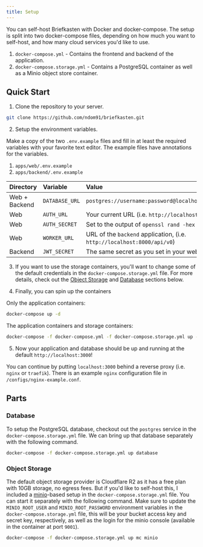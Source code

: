 ```yaml
---
title: Setup
---
```


You can self-host Briefkasten with Docker and docker-compose. The setup is split into two docker-compose files, depending on how much you want to self-host, and how many cloud services you'd like to use.

1. `docker-compose.yml` - Contains the frontend and backend of the application.
2. `docker-compose.storage.yml` - Contains a PostgreSQL container as well as a Minio object store container.

## Quick Start

1. Clone the repository to your server.

```bash
git clone https://github.com/ndom91/briefkasten.git
```

2. Setup the environment variables.

Make a copy of the two `.env.example` files and fill in at least the required variables with your favorite text editor. The example files have annotations for the variables.

1. `apps/web/.env.example`
2. `apps/backend/.env.example`

| Directory     | Variable       | Value                                                                   |
| :------------ | :------------- | :---------------------------------------------------------------------- |
| Web + Backend | `DATABASE_URL` | `postgres://username:password@localhost:5432/postgres`                  |
| Web           | `AUTH_URL`     | Your current URL (i.e. `http://localhost:3000`)                         |
| Web           | `AUTH_SECRET`  | Set to the output of `openssl rand -hex 33`                             |
| Web           | `WORKER_URL`   | URL of the `backend` application, (i.e. `http://localhost:8000/api/v0`) |
| Backend       | `JWT_SECRET`   | The same secret as you set in your web's `AUTH_SECRET`                  |

3. If you want to use the storage containers, you'll want to change some of the default credentials in the `docker-compose.storage.yml` file. For more details, check out the [Object Storage](#object-storage) and [Database](#database) sections below.

4. Finally, you can spin up the containers

Only the application containers:

```bash
docker-compose up -d
```

The application containers and storage containers:

```bash
docker-compose -f docker-compose.yml -f docker-compose.storage.yml up -d
```

5. Now your application and database should be up and running at the default `http://localhost:3000`!

You can continue by putting `localhost:3000` behind a reverse proxy (i.e. `nginx` or `traefik`). There is an example `nginx` configuration file in `/configs/nginx-example.conf`.

## Parts

### Database

To setup the PostgreSQL database, checkout out the `postgres` service in the `docker-compose.storage.yml` file. We can bring up that database separately with the following command.

```bash
docker-compose -f docker-compose.storage.yml up database
```

### Object Storage

The default object storage provider is Cloudflare R2 as it has a free plan with 10GB storage, no egress fees. But if you'd like to self-host this, I included a [minio](https://min.io)-based setup in the `docker-compose.storage.yml` file. You can start it separately with the following command. Make sure to update the `MINIO_ROOT_USER` and `MINIO_ROOT_PASSWORD` environment variables in the `docker-compose.storage.yml` file, this will be your bucket access key and secret key, respectively, as well as the login for the minio console (available in the container at port `9001`).

```bash
docker-compose -f docker-compose.storage.yml up mc minio
```
